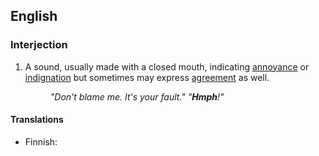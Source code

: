 ==English==

===Interjection===
{{en-intj}}
# {{onomat}} A sound, usually made with a closed mouth, indicating [[annoyance]] or [[indignation]] but sometimes may express [[agreement]] as well.
#: ''"Don't blame me. It's your fault."  "'''Hmph'''!"''

====Translations====
{{trans-top|sound of annoyance or indignation}}
* Finnish: {{t|fi|pöh}}
{{trans-mid}}
{{trans-bottom}}
